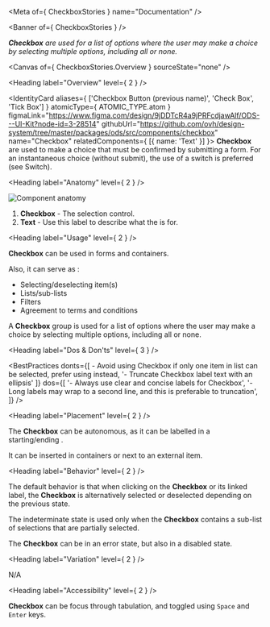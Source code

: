 
<Meta of={ CheckboxStories } name="Documentation" />

<Banner of={ CheckboxStories } />

_**Checkbox** are used for a list of options where the user may make a choice by selecting multiple options, including all or none._

<Canvas of={ CheckboxStories.Overview } sourceState="none" />

<Heading label="Overview" level={ 2 } />

<IdentityCard aliases={ ['Checkbox Button (previous name)', 'Check Box', 'Tick Box'] }
              atomicType={ ATOMIC_TYPE.atom }
              figmaLink="https://www.figma.com/design/9jDDTcR4a9jPRFcdjawAlf/ODS---UI-Kit?node-id=3-28514"
              githubUrl="https://github.com/ovh/design-system/tree/master/packages/ods/src/components/checkbox"
              name="Checkbox"
              relatedComponents={ [{ name: 'Text' }] }>
  **Checkbox** are used to make a choice that must be confirmed by submitting a form. For an instantaneous choice
  (without submit), the use of a switch is preferred (see Switch).
</IdentityCard>

<Heading label="Anatomy" level={ 2 } />

![Component anatomy](components/checkbox/anatomy.png "Component anatomy")

1. **Checkbox** - The selection control.
2. **Text** - Use this <StorybookLink kind="ODS Components/Text" label="Text" story="Documentation" /> label to describe what the <StorybookLink kind="ODS Components/Form elements/Radio" label="Radio" story="Documentation" /> is for.

<Heading label="Usage" level={ 2 } />

**Checkbox** can be used in forms and containers.

Also, it can serve as :
* Selecting/deselecting item(s)
* Lists/sub-lists
* Filters
* Agreement to terms and conditions

A **Checkbox** group is used for a list of options where the user may make a choice by selecting multiple options, including all or none.

<Heading label="Dos & Don'ts" level={ 3 } />

<BestPractices
  donts={[
    <span>- Avoid using Checkbox if only one item in list can be selected, prefer using <StorybookLink kind="ODS Components/Form elements/Radio" label="Radio" story="Documentation" /> instead</span>,
    '- Truncate Checkbox label text with an ellipsis'
  ]}
  dos={[
    '- Always use clear and concise labels for Checkbox',
    '- Long labels may wrap to a second line, and this is preferable to truncation',
  ]}
/>

<Heading label="Placement" level={ 2 } />

The **Checkbox** can be autonomous, as it can be labelled in a starting/ending <StorybookLink kind="ODS Components/Text" label="Text" story="Documentation" />.

It can be inserted in containers or next to an external item.

<Heading label="Behavior" level={ 2 } />

The default behavior is that when clicking on the **Checkbox** or its linked label, the **Checkbox** is alternatively selected or deselected depending on the previous state.

The indeterminate state is used only when the **Checkbox** contains a sub-list of selections that are partially selected.

The **Checkbox** can be in an error state, but also in a disabled state.

<Heading label="Variation" level={ 2 } />

N/A

<Heading label="Accessibility" level={ 2 } />

**Checkbox** can be focus through tabulation, and toggled using `Space` and `Enter` keys.
